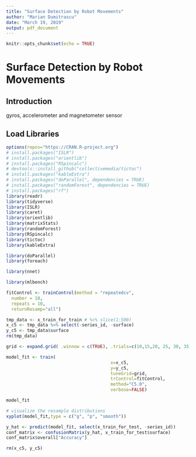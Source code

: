 ```yaml
---
title: "Surface Detection by Robot Movements"
author: "Marian Dumitrascu"
date: "March 19, 2019"
output: pdf_document
---
```


```r
knitr::opts_chunk$set(echo = TRUE)
```
# Surface Detection by Robot Movements


## Introduction

gyros, accelerometer and magnetometer sensor

## Load Libraries

```r
options(repos="https://CRAN.R-project.org")
# install.packages("ISLR")
# install.packages("orientlib")
# install.packages("RSpincalc")
# devtools::install_github("collectivemedia/tictoc")
# install.packages("kableExtra")
# install.packages("doParallel", dependencies = TRUE)
# install.packages("randomForest", dependencies = TRUE)
# install.packages("rf")
library(readr)
library(tidyverse)
library(ISLR)
library(caret)
library(orientlib)
library(matrixStats)
library(randomForest)
library(RSpincalc)
library(tictoc)
library(kableExtra)

library(doParallel)
library(foreach)

library(nnet)

library(mlbench)

```






```r

fitControl <- trainControl(method = "repeatedcv",
  number = 10,
  repeats = 10, 
  returnResamp="all")

tmp_data <- x_train_for_train # %>% slice(1:500)
x_c5 <- tmp_data %>% select(-series_id, -surface) 
y_c5 <- tmp_data$surface 
rm(tmp_data)

grid <- expand.grid( .winnow = c(TRUE), .trials=c(10,15,20, 25, 30, 35), .model="tree" )

model_fit <- train(
										x=x_c5,
										y=y_c5,
										tuneGrid=grid,
										trControl=fitControl,
										method="C5.0",
										verbose=FALSE)

model_fit

# visualize the resample distributions
xyplot(model_fit,type = c("g", "p", "smooth"))

y_hat <- predict(model_fit, select(x_train_for_test, -series_id))
conf_matrix <- confusionMatrix(y_hat, x_train_for_test$surface)
conf_matrix$overall["Accuracy"]

rm(x_c5, y_c5)

```

